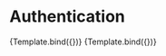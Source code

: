 

<Meta title="Components/ThreeIdButton" component={ThreeIdButton} />


# Authentication

<Canvas>
  <Story
    name="Default"
    args={{
      href: '#',
    }}
  >
    {Template.bind({})}
  </Story>
  <Story
    name="Custom Text"
    args={{
      text: 'Login To 3ID',
      href: '#',
    }}
  >
    {Template.bind({})}
  </Story>
</Canvas>
